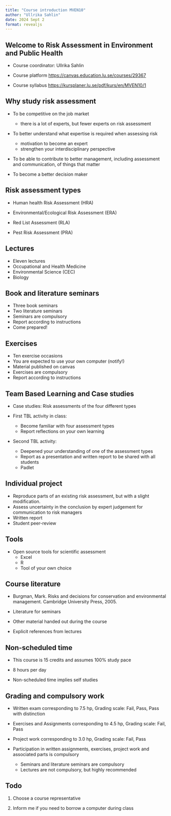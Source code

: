 ```yaml
---
title: "Course introduction MVEN10"
author: "Ullrika Sahlin"
date: 2024 Sept 2
format: revealjs
---
```


## Welcome to Risk Assessment in Environment and Public Health

-   Course coordinator: Ullrika Sahlin

-   Course platform <https://canvas.education.lu.se/courses/29367>

-   Course syllabus <https://kursplaner.lu.se/pdf/kurs/en/MVEN10/1>

## Why study risk assessment

::: incremental
-   To be competitive on the job market

    -   there is a lot of experts, but fewer experts on risk assessment

-   To better understand what expertise is required when assessing risk

    -   motivation to become an expert
    -   strengthen your interdisciplinary perspective

-   To be able to contribute to better management, including assessment and communication, of things that matter

-   To become a better decision maker
:::

## Risk assessment types

-   Human health Risk Assessment (HRA)

-   Environmental/Ecological Risk Assessment (ERA)

-   Red List Assessment (RLA)

-   Pest Risk Assessment (PRA)

## Lectures

-   Eleven lectures
-   Occupational and Health Medicine
-   Environmental Science (CEC)
-   Biology

## Book and literature seminars

-   Three book seminars
-   Two literature seminars
-   Seminars are compulsory
-   Report according to instructions
-   Come prepared!

## Exercises

-   Ten exercise occasions
-   You are expected to use your own computer (notify!)
-   Material published on canvas
-   Exercises are compulsory
-   Report according to instructions

## Team Based Learning and Case studies

-   Case studies: Risk assessments of the four different types

-   First TBL activity in class:

    -   Become familiar with four assessment types
    -   Report reflections on your own learning

-   Second TBL activity:

    -   Deepened your understanding of one of the assessment types
    -   Report as a presentation and written report to be shared with all students
    -   Padlet

## Individual project

-   Reproduce parts of an existing risk assessment, but with a slight modification.
-   Assess uncertainty in the conclusion by expert judgement for communication to risk managers
-   Written report
-   Student peer-review

## Tools

-   Open source tools for scientific assessment
    -   Excel
    -   R
    -   Tool of your own choice

## Course literature

-   Burgman, Mark. Risks and decisions for conservation and environmental management. Cambridge University Press, 2005.

-   Literature for seminars

-   Other material handed out during the course

-   Explicit references from lectures

## Non-scheduled time

-   This course is 15 credits and assumes 100% study pace

-   8 hours per day

-   Non-scheduled time implies self studies

## Grading and compulsory work

-   Written exam corresponding to 7.5 hp, Grading scale: Fail, Pass, Pass with distinction

-   Exercises and Assignments corresponding to 4.5 hp, Grading scale: Fail, Pass

-   Project work corresponding to 3.0 hp, Grading scale: Fail, Pass

-   Participation in written assignments, exercises, project work and associated parts is compulsory

    -   Seminars and literature seminars are compulsory
    -   Lectures are not compulsory, but highly recommended

## Todo

1.  Choose a course representative

2.  Inform me if you need to borrow a computer during class
